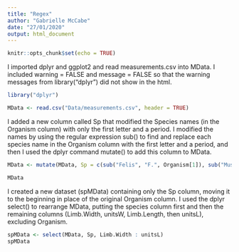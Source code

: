```yaml
---
title: "Regex"
author: "Gabrielle McCabe"
date: "27/01/2020"
output: html_document
---
```


```r
knitr::opts_chunk$set(echo = TRUE)
```


I imported dplyr and ggplot2 and read measurements.csv into MData. I included warning = FALSE and message = FALSE so that the warning messages from library("dplyr") did not show in the html.

```r
library("dplyr")

MData <- read.csv("Data/measurements.csv", header = TRUE)
```


I added a new column called Sp that modified the Species names (in the Organism column) with only the first letter and a period. I modified the names by using the regular expression sub() to find and replace each species name in the Organism column with the first letter and a period, and then I used the dplyr command mutate() to add this column to MData. 

```r
MData <- mutate(MData, Sp = c(sub("Felis", "F.", Organism[1]), sub("Mus", "M.", Organism[2]), sub("Ateles", "A.", Organism[3]), sub("Bradypus", "B.", Organism[4]), sub("Pterois", "P.", Organism[5]), sub("Camelus", "C.", Organism[6]), sub("Ornithorhynchus", "O.", Organism[7]), sub("Canis", "C.", Organism[8]), sub("Pongo", "P.", Organism[9]), sub("Panthera", "P.", Organism[10])))

MData
```


I created a new dataset (spMData) containing only  the Sp column, moving it to the beginning in place of the original Organism column. I used the dplyr select() to rearrange MData, putting the species column first and then the remaining columns (Limb.Width, unitsW, Limb.Length, then unitsL), excluding Organism.

```r
spMData <- select(MData, Sp, Limb.Width : unitsL)
spMData
```














